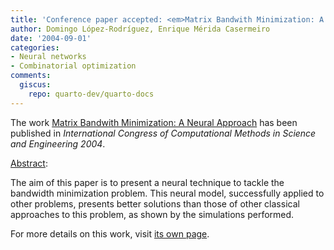 ```yaml
---
title: 'Conference paper accepted: <em>Matrix Bandwith Minimization: A Neural Approach</em>'
author: Domingo López-Rodríguez, Enrique Mérida Casermeiro
date: '2004-09-01'
categories:
- Neural networks
- Combinatorial optimization
comments:
  giscus:
    repo: quarto-dev/quarto-docs
---
```


The work <u>Matrix Bandwith Minimization: A Neural Approach</u> has been published in <em><em>International Congress of Computational Methods in Science and Engineering</em> 2004</em>.

<u>Abstract</u>:



The aim of this paper is to present a neural technique to tackle the bandwidth minimization problem. This neural model, successfully applied to other problems, presents better solutions than those of other classical approaches to this problem, as shown by the simulations performed.




For more details on this work, visit <a href='/publications/conferences/2004-iccmse1'>its own page</a>.
